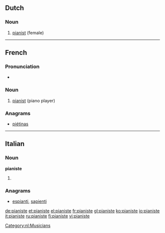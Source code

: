 ==Dutch==
===Noun===
{{nl-noun|g=f|pianisten|*|masc=pianist}}
# [[pianist]] (female)

[[Category:nl:Musicians]]

----

==French==
{{wikipedia|lang=fr}}

===Pronunciation===
* {{IPA|/pja.nist/|lang=fr}}

===Noun===
{{fr-noun|mf}}

# [[pianist]] (piano player)

===Anagrams===
* {{alphagram|aeiinpst}} [[piétinas#French|piétinas]]
----
==Italian==

===Noun===
'''pianiste''' {{f}}

# {{plural of|pianista|lang=Italian}}

===Anagrams===
* {{alphagram|aeiinpst}} [[espianti#Italian|espianti]], [[sapienti#Italian|sapienti]]

[[de:pianiste]]
[[et:pianiste]]
[[el:pianiste]]
[[fr:pianiste]]
[[gl:pianiste]]
[[ko:pianiste]]
[[io:pianiste]]
[[it:pianiste]]
[[ru:pianiste]]
[[fi:pianiste]]
[[vi:pianiste]]